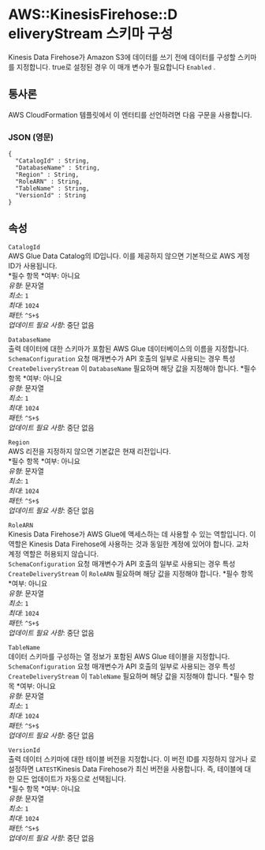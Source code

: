 # AWS::KinesisFirehose::D eliveryStream 스키마 구성

Kinesis Data Firehose가 Amazon S3에 데이터를 쓰기 전에 데이터를 구성할 스키마를 지정합니다. true로 설정된 경우 이 매개 변수가 필요합니다 `Enabled` .

## 통사론

AWS CloudFormation 템플릿에서 이 엔터티를 선언하려면 다음 구문을 사용합니다.

### JSON (영문)

```
{
  "CatalogId" : String,
  "DatabaseName" : String,
  "Region" : String,
  "RoleARN" : String,
  "TableName" : String,
  "VersionId" : String
}
```

## 속성

`CatalogId`  
AWS Glue Data Catalog의 ID입니다. 이를 제공하지 않으면 기본적으로 AWS 계정 ID가 사용됩니다.  
*필수 항목 *여부: 아니요  
_유형_: 문자열  
_최소_: `1`  
_최대_: `1024`  
_패턴_: `^S+$`  
_업데이트 필요 사항_: 중단 없음

`DatabaseName`  
출력 데이터에 대한 스키마가 포함된 AWS Glue 데이터베이스의 이름을 지정합니다.  
`SchemaConfiguration` 요청 매개변수가 API 호출의 일부로 사용되는 경우 특성 `CreateDeliveryStream` 이 `DatabaseName` 필요하며 해당 값을 지정해야 합니다.
*필수 항목 *여부: 아니요  
_유형_: 문자열  
_최소_: `1`  
_최대_: `1024`  
_패턴_: `^S+$`  
_업데이트 필요 사항_: 중단 없음

`Region`  
AWS 리전을 지정하지 않으면 기본값은 현재 리전입니다.  
*필수 항목 *여부: 아니요  
_유형_: 문자열  
_최소_: `1`  
_최대_: `1024`  
_패턴_: `^S+$`  
_업데이트 필요 사항_: 중단 없음

`RoleARN`  
Kinesis Data Firehose가 AWS Glue에 액세스하는 데 사용할 수 있는 역할입니다. 이 역할은 Kinesis Data Firehose에 사용하는 것과 동일한 계정에 있어야 합니다. 교차 계정 역할은 허용되지 않습니다.  
`SchemaConfiguration` 요청 매개변수가 API 호출의 일부로 사용되는 경우 특성 `CreateDeliveryStream` 이 `RoleARN` 필요하며 해당 값을 지정해야 합니다.
*필수 항목 *여부: 아니요  
_유형_: 문자열  
_최소_: `1`  
_최대_: `1024`  
_패턴_: `^S+$`  
_업데이트 필요 사항_: 중단 없음

`TableName`  
데이터 스키마를 구성하는 열 정보가 포함된 AWS Glue 테이블을 지정합니다.  
`SchemaConfiguration` 요청 매개변수가 API 호출의 일부로 사용되는 경우 특성 `CreateDeliveryStream` 이 `TableName` 필요하며 해당 값을 지정해야 합니다.
*필수 항목 *여부: 아니요  
_유형_: 문자열  
_최소_: `1`  
_최대_: `1024`  
_패턴_: `^S+$`  
_업데이트 필요 사항_: 중단 없음

`VersionId`  
출력 데이터 스키마에 대한 테이블 버전을 지정합니다. 이 버전 ID를 지정하지 않거나 로 설정하면 `LATEST`Kinesis Data Firehose가 최신 버전을 사용합니다. 즉, 테이블에 대한 모든 업데이트가 자동으로 선택됩니다.  
*필수 항목 *여부: 아니요  
_유형_: 문자열  
_최소_: `1`  
_최대_: `1024`  
_패턴_: `^S+$`  
_업데이트 필요 사항_: 중단 없음
